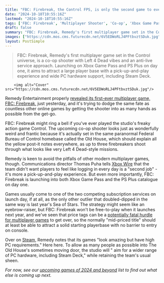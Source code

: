```yaml
---
title: "FBC: Firebreak, the Control FPS, is only the second game to ever launch into Xbox Game Pass and PS Plus on day one"
date: "2024-10-18T10:55:16Z"
lastmod: "2024-10-18T10:55:16Z"
tags: ['FBC: Firebreak', 'Multiplayer Shooter', 'Co-op', 'Xbox Game Pass', 'PS Plus', 'Control', 'Left 4 Dead', 'Helldivers 2', 'Remedy Entertainment', 'Steam', 'PC', 'Steam Deck']
draft: false
summary: "FBC: Firebreak, Remedy's first multiplayer game set in the Control universe, is a co-op shooter with Left 4 Dead vibes and an anti-live service approach. Launching on Xbox Game Pass and PS Plus on day one, it aims to attract a large player base with a pick-up-and-play experience and wide PC hardware support, including Steam Deck."
images: ["https://cdn.mos.cms.futurecdn.net/6V5EDWoRLJ4PFtbvztSDuk.jpg"]
layout: PostSimple
---
```

> FBC: Firebreak, Remedy's first multiplayer game set in the Control universe, is a co-op shooter with Left 4 Dead vibes and an anti-live service approach. Launching on Xbox Game Pass and PS Plus on day one, it aims to attract a large player base with a pick-up-and-play experience and wide PC hardware support, including Steam Deck.


        <img alt="Cover" src="https://cdn.mos.cms.futurecdn.net/6V5EDWoRLJ4PFtbvztSDuk.jpg"/>
        
Remedy Entertainment properly [revealed its first-ever multiplayer game, FBC: Firebreak,](https://www.gamesradar.com/games/fps/remedys-control-based-multiplayer-shooter-looks-like-a-left-4-dead-horde-fps-with-helldivers-2s-anti-live-service-vibes-this-isnt-about-logging-in-every-day-for-some-loot/) just yesterday, and it's trying to dodge the same fate as countless other online games by getting the shooter into as many hands as possible from the get-go.

FBC: Firebreak might ring a bell if you've ever played the studio's freaky action game Control. The upcoming co-op shooter looks just as wonderfully weird and frantic because it's actually set in the same paranormal Federal Bureau of Control homebase called the Old House, which should explain all the yellow post-it notes everywhere, as up to three firebreakers shoot through what looks like very Left 4 Dead-style missions. 

Remedy is keen to avoid the pitfalls of other modern multiplayer games, though. Communications director Thomas Puha tells [Xbox Wire](https://news.xbox.com/en-us/2024/10/17/fbc-firebreak-control-xbox-partner-preview/) that the team didn't want players to feel like logging in every day is a "second job" - it's more a pick-up-and-play experience. But even more importantly, FBC: Firebreak is launching into both Xbox Game Pass and the PS Plus catalogue on day one.

Games usually come to one of the two competing subscription services on launch day, if at all, as the only other outlier that doubled-dipped in the same way is last year's Sea of Stars. The strategy might seem like an eyebrow-raiser, but FBC: Firebreak won't be free-to-play when it launches next year, and we've seen that price tags can be a [potentially fatal hurdle for multiplayer games](https://www.gamesradar.com/games/fps/concord-is-being-taken-offline-this-week-and-everyone-is-getting-refunds-as-playstation-tries-to-determine-the-best-path-ahead/) to get over, so the normally "mid-priced title" should at least be able to attract a solid starting playerbase with no barrier to entry on console.

Over on [Steam](https://steamcommunity.com/app/2272540/discussions/0/4695657408664075439/), Remedy notes that its games "look amazing but have high PC requirements." Here here. To allow as many people as possible into The Old House's sometimes moving door, the studio will " aim for a wider range of PC hardware, including Steam Deck," while retaining the team's usual sheen.

*For now, see our *[<em>upcoming games of 2024 and beyond</em>](https://www.gamesradar.com/video-game-release-dates/)* list to find out what else is coming up next.*
        